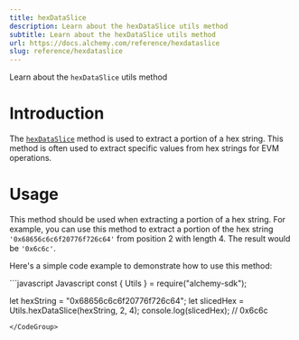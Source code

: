```yaml
---
title: hexDataSlice
description: Learn about the hexDataSlice utils method
subtitle: Learn about the hexDataSlice utils method
url: https://docs.alchemy.com/reference/hexdataslice
slug: reference/hexdataslice
---
```


Learn about the `hexDataSlice` utils method

# Introduction

The [`hexDataSlice`](https://docs.ethers.org/v5/api/utils/bytes/#utils-hexDataSlice) method is used to extract a portion of a hex string. This method is often used to extract specific values from hex strings for EVM operations.

# Usage

This method should be used when extracting a portion of a hex string. For example, you can use this method to extract a portion of the hex string `'0x68656c6c6f20776f726c64'` from position 2 with length 4. The result would be `'0x6c6c'`.

Here's a simple code example to demonstrate how to use this method:

<CodeGroup>
  ```javascript Javascript
  const { Utils } = require("alchemy-sdk");

  let hexString = "0x68656c6c6f20776f726c64";
  let slicedHex = Utils.hexDataSlice(hexString, 2, 4); 
  console.log(slicedHex); // 0x6c6c
  ```
</CodeGroup>
